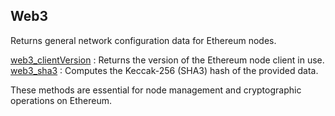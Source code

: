 

## Web3

Returns general network configuration data for Ethereum nodes.

[web3_clientVersion](/ethereum-api/web3/web3_clientVersion) : Returns the version of the Ethereum node client in use. \
[web3_sha3](/ethereum-api/web3/web3_sha3) : Computes the Keccak-256 (SHA3) hash of the provided data.

These methods are essential for node management and cryptographic operations on Ethereum.

<Space h={16} />
<GetStarted />
